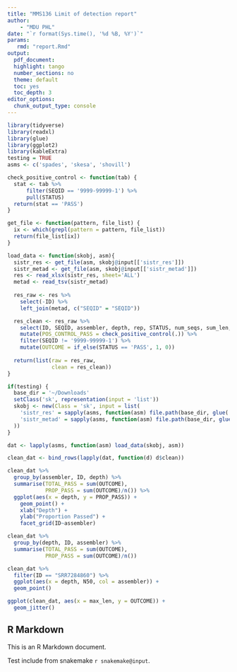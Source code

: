```yaml
---
title: "MMS136 Limit of detection report"
author:
    - "MDU PHL"
date: "`r format(Sys.time(), '%d %B, %Y')`"
params:
   rmd: "report.Rmd"
output:
  pdf_document:
  highlight: tango
  number_sections: no
  theme: default
  toc: yes
  toc_depth: 3
editor_options: 
  chunk_output_type: console
---
```


```r
library(tidyverse)
library(readxl)
library(glue)
library(ggplot2)
library(kableExtra)
testing = TRUE
asms <- c('spades', 'skesa', 'shovill')
```

```r
check_positive_control <- function(tab) {
  stat <- tab %>%
      filter(SEQID == '9999-99999-1') %>%
      pull(STATUS)
  return(stat == 'PASS')
}

get_file <- function(pattern, file_list) {
  ix <- which(grepl(pattern = pattern, file_list))
  return(file_list[ix])
}

load_data <- function(skobj, asm){
  sistr_res <- get_file(asm, skobj@input[['sistr_res']])
  sistr_metad <- get_file(asm, skobj@input[['sistr_metad']])
  res <- read_xlsx(sistr_res, sheet='ALL')
  metad <- read_tsv(sistr_metad)
  
  res_raw <- res %>%
    select(-ID) %>%
    left_join(metad, c("SEQID" = "SEQID"))

  res_clean <- res_raw %>%
    select(ID, SEQID, assembler, depth, rep, STATUS, num_seqs, sum_len, min_len, max_len, N50) %>%
    mutate(POS_CONTROL_PASS = check_positive_control(.)) %>%
    filter(SEQID != '9999-99999-1') %>%
    mutate(OUTCOME = if_else(STATUS == 'PASS', 1, 0))
  
  return(list(raw = res_raw,
              clean = res_clean))
}

if(testing) {
  base_dir = '~/Downloads'
  setClass('sk', representation(input = 'list'))
  skobj <- new(Class = 'sk', input = list(
    'sistr_res' = sapply(asms, function(asm) file.path(base_dir, glue('SISTR_LIMS_{asm}.xlsx'))),
    'sistr_metad' = sapply(asms, function(asm) file.path(base_dir, glue('sistr_input_{asm}.txt')))
  ))
}
```


```r

dat <- lapply(asms, function(asm) load_data(skobj, asm))

clean_dat <- bind_rows(lapply(dat, function(d) d$clean))

clean_dat %>%
  group_by(assembler, ID, depth) %>%
  summarise(TOTAL_PASS = sum(OUTCOME),
            PROP_PASS = sum(OUTCOME)/n()) %>%
  ggplot(aes(x = depth, y = PROP_PASS)) +
    geom_point() +
    xlab("Depth") +
    ylab("Proportion Passed") +
    facet_grid(ID~assembler)

clean_dat %>%
  group_by(depth, ID, assembler) %>%
  summarise(TOTAL_PASS = sum(OUTCOME),
            PROP_PASS = sum(OUTCOME)/n())

clean_dat %>%
  filter(ID == "SRR7284860") %>%
  ggplot(aes(x = depth, N50, col = assembler)) +
  geom_point()

ggplot(clean_dat, aes(x = max_len, y = OUTCOME)) +
  geom_jitter()
```



## R Markdown

This is an R Markdown document.

Test include from snakemake `r snakemake@input`.

